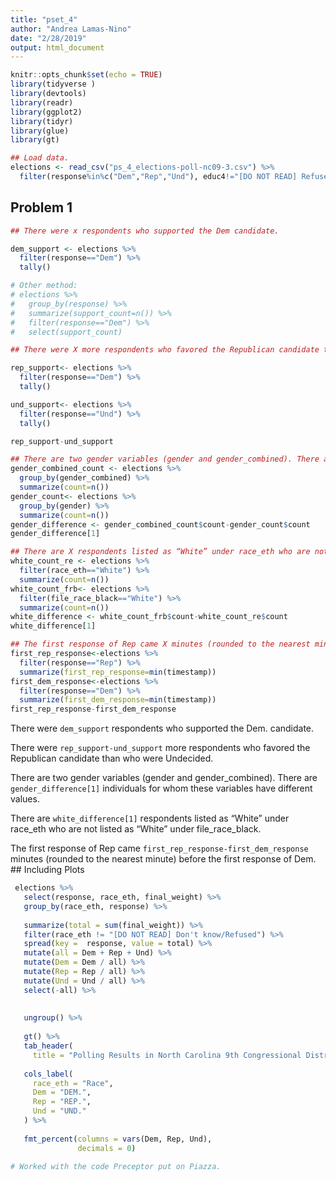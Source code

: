 ```yaml
---
title: "pset_4"
author: "Andrea Lamas-Nino"
date: "2/28/2019"
output: html_document
---
```


```r
knitr::opts_chunk$set(echo = TRUE)
library(tidyverse )
library(devtools)
library(readr)
library(ggplot2)
library(tidyr)
library(glue)
library(gt)

## Load data.
elections <- read_csv("ps_4_elections-poll-nc09-3.csv") %>% 
  filter(response%in%c("Dem","Rep","Und"), educ4!="[DO NOT READ] Refused",gender!= "[DO NOT READ] Refused", race_eth!="[DO NOT READ] Refused", file_race_black!="[DO NOT READ] Refused")
```

## Problem 1

```r
## There were x respondents who supported the Dem candidate.

dem_support <- elections %>% 
  filter(response=="Dem") %>% 
  tally()

# Other method:
# elections %>% 
#   group_by(response) %>% 
#   summarize(support_count=n()) %>% 
#   filter(response=="Dem") %>% 
#   select(support_count)

## There were X more respondents who favored the Republican candidate than who were Undecided.

rep_support<- elections %>% 
  filter(response=="Dem") %>% 
  tally()

und_support<- elections %>% 
  filter(response=="Und") %>% 
  tally()

rep_support-und_support

## There are two gender variables (gender and gender_combined). There are X individuals for whom these variables have different values.
gender_combined_count <- elections %>% 
  group_by(gender_combined) %>% 
  summarize(count=n())
gender_count<- elections %>% 
  group_by(gender) %>% 
  summarize(count=n())
gender_difference <- gender_combined_count$count-gender_count$count
gender_difference[1]

## There are X respondents listed as “White” under race_eth who are not listed as “White” under file_race_black.
white_count_re <- elections %>% 
  filter(race_eth=="White") %>% 
  summarize(count=n())
white_count_frb<- elections %>% 
  filter(file_race_black=="White") %>% 
  summarize(count=n())
white_difference <- white_count_frb$count-white_count_re$count
white_difference[1]

## The first response of Rep came X minutes (rounded to the nearest minute) before the first response of Dem.
first_rep_response<-elections %>% 
  filter(response=="Rep") %>% 
  summarize(first_rep_response=min(timestamp))
first_dem_response<-elections %>% 
  filter(response=="Dem") %>% 
  summarize(first_dem_response=min(timestamp))
first_rep_response-first_dem_response

```
There were `dem_support` respondents who supported the Dem. candidate.

There were `rep_support-und_support` more respondents who favored the Republican candidate than who were Undecided.

There are two gender variables (gender and gender_combined). There are `gender_difference[1]` individuals for whom these variables have different values.

There are `white_difference[1]` respondents listed as “White” under race_eth who are not listed as “White” under file_race_black.

The first response of Rep came `first_rep_response-first_dem_response` minutes (rounded to the nearest minute) before the first response of Dem.
## Including Plots


```r
 elections %>% 
   select(response, race_eth, final_weight) %>% 
   group_by(race_eth, response) %>% 
   
   summarize(total = sum(final_weight)) %>%   
   filter(race_eth != "[DO NOT READ] Don't know/Refused") %>% 
   spread(key =  response, value = total) %>% 
   mutate(all = Dem + Rep + Und) %>% 
   mutate(Dem = Dem / all) %>% 
   mutate(Rep = Rep / all) %>% 
   mutate(Und = Und / all) %>% 
   select(-all) %>% 
  
   
   ungroup() %>% 
   
   gt() %>% 
   tab_header(
     title = "Polling Results in North Carolina 9th Congressional District") %>% 
   
   cols_label(
     race_eth = "Race",
     Dem = "DEM.",
     Rep = "REP.",
     Und = "UND."
   ) %>%
   
   fmt_percent(columns = vars(Dem, Rep, Und),
               decimals = 0) 

# Worked with the code Preceptor put on Piazza.
```

